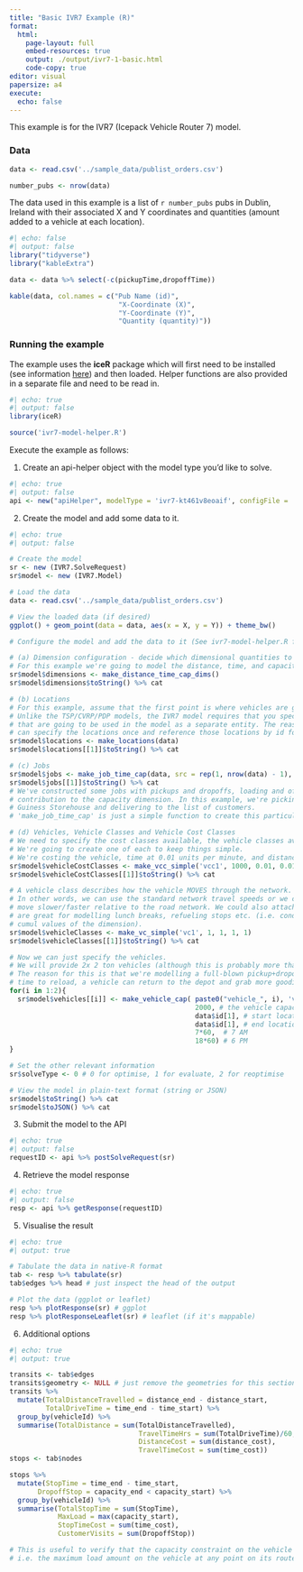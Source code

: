 ```yaml
---
title: "Basic IVR7 Example (R)"
format:
  html: 
    page-layout: full
    embed-resources: true
    output: ./output/ivr7-1-basic.html
    code-copy: true
editor: visual
papersize: a4
execute:
  echo: false
---
```


This example is for the IVR7 (Icepack Vehicle Router 7) model. 

### Data 

```r

data <- read.csv('../sample_data/publist_orders.csv')

number_pubs <- nrow(data)

```

The data used in this example is a list of `r number_pubs` pubs in Dublin, Ireland with their associated X and Y coordinates and quantities (amount added to a vehicle at each location).

```r
#| echo: false
#| output: false
library("tidyverse")
library("kableExtra")
```

```r
data <- data %>% select(-c(pickupTime,dropoffTime))

kable(data, col.names = c("Pub Name (id)",
                           "X-Coordinate (X)",
                           "Y-Coordinate (Y)",
                           "Quantity (quantity)"))
```


### Running the example
|
The example uses the **iceR** package which will first need to be installed (see information [here](https://github.com/Icepack-co/iceR)) and then loaded. Helper functions are also provided in a separate file and need to be read in.

```r
#| echo: true
#| output: false
library(iceR)

source('ivr7-model-helper.R')

```


Execute the example as follows:

1. Create an api-helper object with the model type you'd like to solve.

```r
#| echo: true
#| output: false
api <- new("apiHelper", modelType = 'ivr7-kt461v8eoaif', configFile = '../config.json')
```


2. Create the model and add some data to it.

```r
#| echo: true
#| output: false

# Create the model
sr <- new (IVR7.SolveRequest)
sr$model <- new (IVR7.Model)

# Load the data
data <- read.csv('../sample_data/publist_orders.csv')

# View the loaded data (if desired)
ggplot() + geom_point(data = data, aes(x = X, y = Y)) + theme_bw()

# Configure the model and add the data to it (See ivr7-model-helper.R for details around some of the methods used below)

# (a) Dimension configuration - decide which dimensional quantities to model in this example.
# For this example we're going to model the distance, time, and capacity of the vehicle (a common configuration).
sr$model$dimensions <- make_distance_time_cap_dims()
sr$model$dimensions$toString() %>% cat            

# (b) Locations
# For this example, assume that the first point is where vehicles are going to begin and end each day.
# Unlike the TSP/CVRP/PDP models, the IVR7 model requires that you specify the unique locations
# that are going to be used in the model as a separate entity. The reason for this is so that you
# can specify the locations once and reference those locations by id for other entities (such as vehicles/jobs/tasks).
sr$model$locations <- make_locations(data)
sr$model$locations[[1]]$toString() %>% cat

# (c) Jobs
sr$model$jobs <- make_job_time_cap(data, src = rep(1, nrow(data) - 1), dest = 2:nrow(data))
sr$model$jobs[[1]]$toString() %>% cat
# We've constructed some jobs with pickups and dropoffs, loading and offload times, as well as the
# contribution to the capacity dimension. In this example, we're picking up all orders at the 
# Guiness Storehouse and delivering to the list of customers. 
# 'make_job_time_cap' is just a simple function to create this particular style of request, but you can make your own.

# (d) Vehicles, Vehicle Classes and Vehicle Cost Classes
# We need to specify the cost classes available, the vehicle classes available and then the individual vehicles.
# We're going to create one of each to keep things simple. 
# We're costing the vehicle, time at 0.01 units per minute, and distance at 3 units per km.
sr$model$vehicleCostClasses <- make_vcc_simple('vcc1', 1000, 0.01, 0.01, 0.01, 1, 3)
sr$model$vehicleCostClasses[[1]]$toString() %>% cat

# A vehicle class describes how the vehicle MOVES through the network.
# In other words, we can use the standard network travel speeds or we could make the vehicle
# move slower/faster relative to the road network. We could also attach transit rules here which 
# are great for modelling lunch breaks, refueling stops etc. (i.e. conditional triggers on the 
# cumul values of the dimension).
sr$model$vehicleClasses <- make_vc_simple('vc1', 1, 1, 1, 1)
sr$model$vehicleClasses[[1]]$toString() %>% cat

# Now we can just specify the vehicles.
# We will provide 2x 2 ton vehicles (although this is probably more than we need).
# The reason for this is that we're modelling a full-blown pickup+dropoff model, so if there's
# time to reload, a vehicle can return to the depot and grab more goodies!
for(i in 1:2){
  sr$model$vehicles[[i]] <- make_vehicle_cap( paste0("vehicle_", i), 'vc1', 'vcc1',
                                              2000, # the vehicle capacity
                                              data$id[1], # start location
                                              data$id[1], # end location
                                              7*60,  # 7 AM
                                              18*60) # 6 PM
}

# Set the other relevant information
sr$solveType <- 0 # 0 for optimise, 1 for evaluate, 2 for reoptimise

# View the model in plain-text format (string or JSON)
sr$model$toString() %>% cat
sr$model$toJSON() %>% cat

```

3. Submit the model to the API

```r
#| echo: true
#| output: false
requestID <- api %>% postSolveRequest(sr)  
```


4. Retrieve the model response

```r
#| echo: true
#| output: false
resp <- api %>% getResponse(requestID)
```


5. Visualise the result

```r
#| echo: true
#| output: true

# Tabulate the data in native-R format
tab <- resp %>% tabulate(sr)
tab$edges %>% head # just inspect the head of the output

# Plot the data (ggplot or leaflet)
resp %>% plotResponse(sr) # ggplot                       
resp %>% plotResponseLeaflet(sr) # leaflet (if it's mappable)
```
 
6. Additional options

```r
#| echo: true
#| output: true

transits <- tab$edges
transits$geometry <- NULL # just remove the geometries for this section so that the dataframe collapses nicely.
transits %>%
  mutate(TotalDistanceTravelled = distance_end - distance_start,
         TotalDriveTime = time_end - time_start) %>%
  group_by(vehicleId) %>%
  summarise(TotalDistance = sum(TotalDistanceTravelled),
                                TravelTimeHrs = sum(TotalDriveTime)/60,
                                DistanceCost = sum(distance_cost),
                                TravelTimeCost = sum(time_cost))
stops <- tab$nodes

stops %>%
  mutate(StopTime = time_end - time_start,
       DropoffStop = capacity_end < capacity_start) %>%
  group_by(vehicleId) %>%
  summarise(TotalStopTime = sum(StopTime),
            MaxLoad = max(capacity_start),
            StopTimeCost = sum(time_cost),
            CustomerVisits = sum(DropoffStop))

# This is useful to verify that the capacity constraint on the vehicle hasn't been broken. 
# i.e. the maximum load amount on the vehicle at any point on its route was <= 2000.
```